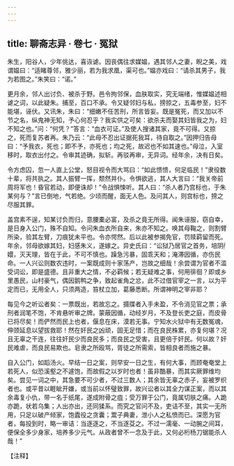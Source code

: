 ```yaml
---
---
---
```

title: 聊斋志异 · 卷七 · 冤狱
---

朱生，阳谷人，少年佻达，喜诙谑。因丧偶往求媒媪，遇其邻人之妻，睨之美，戏谓媪曰：“适睹尊邻，雅少丽，若为我求凰，渠可也。”媪亦戏曰：“请杀其男子，我为若图之。”朱笑曰：“诺。”

更月余，邻人出讨负、被杀于野。邑令拘邻保，血肤取实，究无端绪，惟媒媪述相谑之词，以此疑朱。捕至，百口不承。令又疑邻妇与私，搒掠之，五毒参至，妇不能堪，诬伏。又讯朱，朱曰：“细嫩不任苦刑，所言皆妄。既是冤死，而又加以不节之名，纵鬼神无知，予心何忍乎？我实供之可矣：欲杀夫而娶其妇皆我之为，妇不知之也。”问：“何凭？”答言：“血衣可证。”及使人搜诸其家，竟不可得。又掠之，死而复苏者再。朱乃云：“此母不忍出证据死我耳，待自取之。”因押归告母曰：“予我衣，死也；即不予，亦死也；均之死，故迟也不如其速也。”母泣，入室移时，取衣出付之。令审其迹确，拟斩。再驳再审，无异词。经年余，决有日矣。

令方虑囚，忽一人直上公堂，怒目视令而大骂曰：“如此愦愦，何足临民！”隶役数十辈，将共执之。其人振臂一挥，颓然并仆。令惧欲逃，其人大言曰：“我关帝前周将军也！昏官若动，即便诛却！”令战惧悚听。其人曰：“杀人者乃宫标也，于朱某何与？”言已倒地，气若绝。少顷而醒，面无人色。及问其人，则宫标也，搒之尽服其罪。

盖宫素不逞，知某讨负而归，意腰橐必富，及杀之竟无所得。闻朱诬服，窃自幸，是日身入公门，殊不自知。令问朱血衣所自来，朱亦不知之。唤其母鞠之，则割臂所染，验其左臂，刀痕犹未平也。令亦愕然。后以此被参揭免官，罚赎羁留而死。年余，邻母欲嫁其妇，妇感朱义，遂嫁之。异史氏曰：“讼狱乃居官之首务，培阴嬛，灭天理，皆在于此，不可不慎也。躁急污暴，固乖天和；淹滞因循，亦伤民命。一人兴讼则数农违时，一案既成则十家荡产，岂故之细哉！余尝谓为官者不滥受词讼，即是盛德。且非重大之情，不必羁候；若无疑难之事，何用徘徊？即或乡里愚民，山村豪气，偶因鹅鸭之争，致起雀角之忿，此不过借官宰之一言，以为平定而已，无用全人，只须两造，笞杖立加，葛藤悉断。所谓神明之宰非耶？

每见今之听讼者矣：一票既出，若故忘之。摄牒者入手未盈，不令消见官之票；承刑者润笔不饱，不肯悬听审之牌。蒙蔽因循，动经岁月，不及登长吏之庭，而皮骨已将尽矣！而俨然而民上也者，偃息在床，漠若无事。宁知水火狱中有无数冤魂，伸颈延息以望拔救耶！然在奸民之凶顽，固无足惜；而在良民株累，亦复何堪？况且无辜之干连，往往奸民少而良民多；而良民之受害，且更倍于奸民。何以故？奸民难虐，而良民易欺也。皂隶之所殴骂，胥徒之所需索，皆相良者而施之暴。

自入公门，如蹈汤火。早结一日之案，则早安一日之生，有何大事，而顾奄奄堂上若死人，似恐溪壑之不遽饱，而故假之以岁时也者！虽非酷暴，而其实厥罪维均矣。尝见一词之中，其急要不可少者，不过三数人；其余皆无辜之赤子，妄被罗织者也。或平昔以睚眦开嫌，或当前以怀璧致罪，故兴讼者以其全力谋正案，而以其余毒复小仇，带一名于纸尾，遂成附骨之疽；受万罪于公门，竟属切肤之痛。人跪亦跪，状若乌集；人出亦出，还同猱系。而究之官问不及，吏诘不至，其实一无所用，只足以破产倾家，饱蠹役之贪囊；鬻子典妻，泄小人之私愤而已。深愿为官者，每投到时，略一审诘：当逐逐之，不当逐芟之。不过一濡毫、一动腕之间耳，便保全多少身家，培养多少元气。从政者曾不一念及于此，又何必桁杨刀锯能杀人哉！”

【注释】

